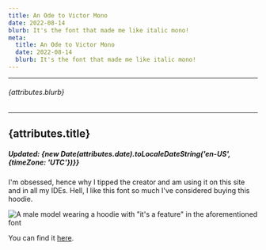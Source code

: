 ```yaml
---
title: An Ode to Victor Mono
date: 2022-08-14
blurb: It's the font that made me like italic mono!
meta:
  title: An Ode to Victor Mono
  date: 2022-08-14
  blurb: It's the font that made me like italic mono!
---
```


---

###### {attributes.blurb}

---

## {attributes.title}

##### Updated: {new Date(attributes.date).toLocaleDateString('en-US', {timeZone: 'UTC'})}}

I'm obsessed, hence why I tipped the creator and am using it on this site and in all my IDEs. Hell, I like this font so much I've considered buying this hoodie.

![A male model wearing a hoodie with "it's a feature" in the aforementioned font](https://image.spreadshirtmedia.com/image-server/v1/products/T20A2PA4162PT17X40Y0D1029594066W24978H24978/views/1,width=650,height=650,appearanceId=812,crop=detail,modelId=2516.jpg)

You can find it [here](https://rubjo.github.io/victor-mono/).
